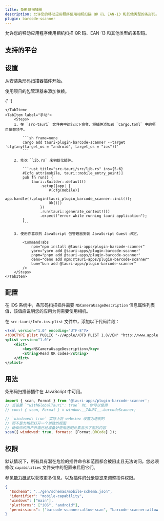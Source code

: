 ```yaml
---
title: 条形码扫描器
description: 允许您的移动应用程序使用相机扫描 QR 码、EAN-13 和其他类型的条形码。
plugin: barcode-scanner
---
```




<PluginLinks plugin={frontmatter.plugin} />

允许您的移动应用程序使用相机扫描 QR 码、EAN-13 和其他类型的条形码。

## 支持的平台

<Compatibility plugin={frontmatter.plugin} />

## 设置

从安装条形码扫描器插件开始。

<Tabs>
    <TabItem label="自动">

使用项目的包管理器来添加依赖。

{' '}

<CommandTabs
  npm="npm run tauri add barcode-scanner"
  yarn="yarn run tauri add barcode-scanner"
  pnpm="pnpm tauri add barcode-scanner"
  deno="deno task tauri add barcode-scanner"
  bun="bun tauri add barcode-scanner"
  cargo="cargo tauri add barcode-scanner"
/>

    </TabItem>
    <TabItem label="手动">
        <Steps>
        1. 在 `src-tauri` 文件夹中运行以下命令，将插件添加到 `Cargo.toml` 中的项目依赖项中。

            ```sh frame=none
            cargo add tauri-plugin-barcode-scanner --target 'cfg(any(target_os = "android", target_os = "ios"))'
            ```

        2. 修改 `lib.rs` 来初始化插件。

            ```rust title="src-tauri/src/lib.rs" ins={5-6}
            #[cfg_attr(mobile, tauri::mobile_entry_point)]
            pub fn run() {
                tauri::Builder::default()
                    .setup(|app| {
                        #[cfg(mobile)]
                        app.handle().plugin(tauri_plugin_barcode_scanner::init());
                        Ok(())
                    })
                    .run(tauri::generate_context!())
                    .expect("error while running tauri application");
            }
            ```

        3. 使用你喜欢的 JavaScript 包管理器安装 JavaScript Guest 绑定。

            <CommandTabs
                npm="npm install @tauri-apps/plugin-barcode-scanner"
                yarn="yarn add @tauri-apps/plugin-barcode-scanner"
                pnpm="pnpm add @tauri-apps/plugin-barcode-scanner"
                deno="deno add npm:@tauri-apps/plugin-barcode-scanner"
                bun="bun add @tauri-apps/plugin-barcode-scanner"
            />
        </Steps>
    </TabItem>

</Tabs>

## 配置

在 iOS 系统中，条形码扫描插件需要 `NSCameraUsageDescription` 信息属性列表值，该值应说明您的应用为何需要使用相机。

在 `src-tauri/Info.ios.plist` 文件中，添加以下代码片段：

```xml title=src-tauri/Info.ios.plist
<?xml version="1.0" encoding="UTF-8"?>
<!DOCTYPE plist PUBLIC "-//Apple//DTD PLIST 1.0//EN" "http://www.apple.com/DTDs/PropertyList-1.0.dtd">
<plist version="1.0">
	<dict>
		<key>NSCameraUsageDescription</key>
		<string>Read QR codes</string>
	</dict>
</plist>
```

## 用法

条形码扫描器插件在 JavaScript 中可用。

```javascript
import { scan, Format } from '@tauri-apps/plugin-barcode-scanner';
// 当设置 `"withGlobalTauri": true` 时, 你可以使用
// const { scan, Format } = window.__TAURI__.barcodeScanner;

// `windowed: true` 实际上将 webview 设置为透明的
// 而不是为相机打开一个单独的视图
// 确保你的用户界面已经准备好使用透明元素显示下面的内容
scan({ windowed: true, formats: [Format.QRCode] });
```

## 权限

默认情况下，所有具有潜在危险的插件命令和范围都会被阻止且无法访问。您必须修改 `capabilities` 文件夹中的配置来启用它们。

参见[能力概览](/zh-cn/security/capabilities/)以获取更多信息，以及插件的[分步导览](/zh-cn/learn/security/using-plugin-permissions/)来调整插件权限。

```json title="src-tauri/capabilities/mobile.json"
{
  "$schema": "../gen/schemas/mobile-schema.json",
  "identifier": "mobile-capability",
  "windows": ["main"],
  "platforms": ["iOS", "android"],
  "permissions": ["barcode-scanner:allow-scan", "barcode-scanner:allow-cancel"]
}
```

<PluginPermissions plugin={frontmatter.plugin} />
